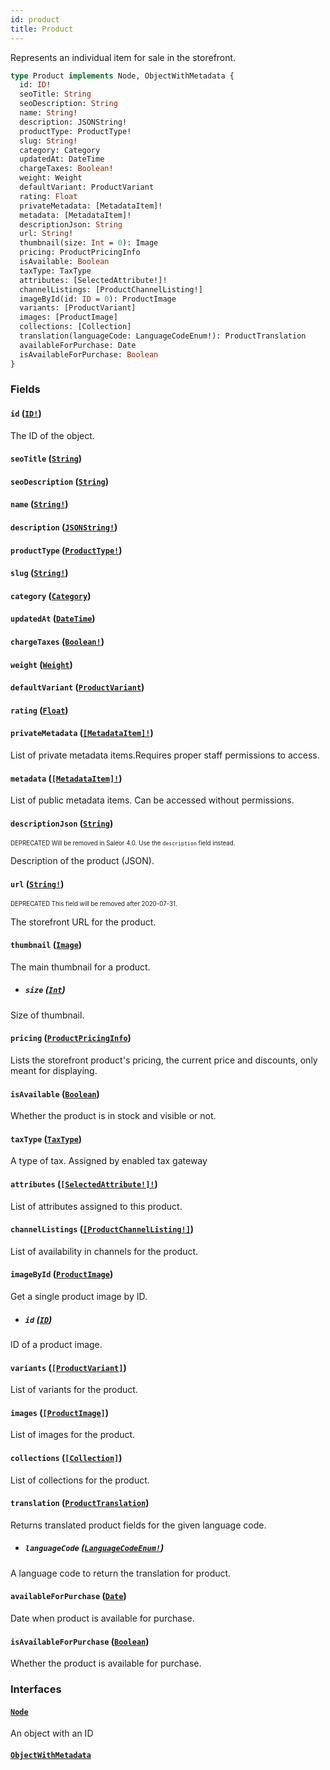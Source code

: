 ```yaml
---
id: product
title: Product
---
```


Represents an individual item for sale in the storefront.

```graphql
type Product implements Node, ObjectWithMetadata {
  id: ID!
  seoTitle: String
  seoDescription: String
  name: String!
  description: JSONString!
  productType: ProductType!
  slug: String!
  category: Category
  updatedAt: DateTime
  chargeTaxes: Boolean!
  weight: Weight
  defaultVariant: ProductVariant
  rating: Float
  privateMetadata: [MetadataItem]!
  metadata: [MetadataItem]!
  descriptionJson: String
  url: String!
  thumbnail(size: Int = 0): Image
  pricing: ProductPricingInfo
  isAvailable: Boolean
  taxType: TaxType
  attributes: [SelectedAttribute!]!
  channelListings: [ProductChannelListing!]
  imageById(id: ID = 0): ProductImage
  variants: [ProductVariant]
  images: [ProductImage]
  collections: [Collection]
  translation(languageCode: LanguageCodeEnum!): ProductTranslation
  availableForPurchase: Date
  isAvailableForPurchase: Boolean
}
```

### Fields

#### `id` ([`ID!`](/api-reference/scalars/id.mdx))

The ID of the object.

#### `seoTitle` ([`String`](/api-reference/scalars/string.mdx))

#### `seoDescription` ([`String`](/api-reference/scalars/string.mdx))

#### `name` ([`String!`](/api-reference/scalars/string.mdx))

#### `description` ([`JSONString!`](/api-reference/scalars/json-string.mdx))

#### `productType` ([`ProductType!`](/api-reference/objects/product-type.mdx))

#### `slug` ([`String!`](/api-reference/scalars/string.mdx))

#### `category` ([`Category`](/api-reference/objects/category.mdx))

#### `updatedAt` ([`DateTime`](/api-reference/scalars/date-time.mdx))

#### `chargeTaxes` ([`Boolean!`](/api-reference/scalars/boolean.mdx))

#### `weight` ([`Weight`](/api-reference/objects/weight.mdx))

#### `defaultVariant` ([`ProductVariant`](/api-reference/objects/product-variant.mdx))

#### `rating` ([`Float`](/api-reference/scalars/float.mdx))

#### `privateMetadata` ([`[MetadataItem]!`](/api-reference/objects/metadata-item.mdx))

List of private metadata items.Requires proper staff permissions to access.

#### `metadata` ([`[MetadataItem]!`](/api-reference/objects/metadata-item.mdx))

List of public metadata items. Can be accessed without permissions.

#### `descriptionJson` ([`String`](/api-reference/scalars/string.mdx))

<sub><sup><span className="deprecatedTag">DEPRECATED</span> Will be removed in Saleor 4.0. Use the `description` field instead.</sup></sub>

Description of the product (JSON).

#### `url` ([`String!`](/api-reference/scalars/string.mdx))

<sub><sup><span className="deprecatedTag">DEPRECATED</span> This field will be removed after 2020-07-31.</sup></sub>

The storefront URL for the product.

#### `thumbnail` ([`Image`](/api-reference/objects/image.mdx))

The main thumbnail for a product.

- ##### `size` ([`Int`](/api-reference/scalars/int.mdx))

Size of thumbnail.

#### `pricing` ([`ProductPricingInfo`](/api-reference/objects/product-pricing-info.mdx))

Lists the storefront product's pricing, the current price and discounts, only meant for displaying.

#### `isAvailable` ([`Boolean`](/api-reference/scalars/boolean.mdx))

Whether the product is in stock and visible or not.

#### `taxType` ([`TaxType`](/api-reference/objects/tax-type.mdx))

A type of tax. Assigned by enabled tax gateway

#### `attributes` ([`[SelectedAttribute!]!`](/api-reference/objects/selected-attribute.mdx))

List of attributes assigned to this product.

#### `channelListings` ([`[ProductChannelListing!]`](/api-reference/objects/product-channel-listing.mdx))

List of availability in channels for the product.

#### `imageById` ([`ProductImage`](/api-reference/objects/product-image.mdx))

Get a single product image by ID.

- ##### `id` ([`ID`](/api-reference/scalars/id.mdx))

ID of a product image.

#### `variants` ([`[ProductVariant]`](/api-reference/objects/product-variant.mdx))

List of variants for the product.

#### `images` ([`[ProductImage]`](/api-reference/objects/product-image.mdx))

List of images for the product.

#### `collections` ([`[Collection]`](/api-reference/objects/collection.mdx))

List of collections for the product.

#### `translation` ([`ProductTranslation`](/api-reference/objects/product-translation.mdx))

Returns translated product fields for the given language code.

- ##### `languageCode` ([`LanguageCodeEnum!`](/api-reference/enums/language-code-enum.mdx))

A language code to return the translation for product.

#### `availableForPurchase` ([`Date`](/api-reference/scalars/date.mdx))

Date when product is available for purchase.

#### `isAvailableForPurchase` ([`Boolean`](/api-reference/scalars/boolean.mdx))

Whether the product is available for purchase.

### Interfaces

#### [`Node`](/api-reference/interfaces/node.mdx)

An object with an ID

#### [`ObjectWithMetadata`](/api-reference/interfaces/object-with-metadata.mdx)
